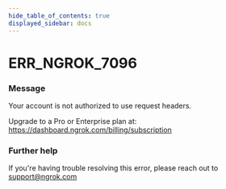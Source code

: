 ```yaml
---
hide_table_of_contents: true
displayed_sidebar: docs
---
```



# ERR_NGROK_7096

### Message
Your account is not authorized to use request headers. 

Upgrade to a Pro or Enterprise plan at: https://dashboard.ngrok.com/billing/subscription

<ErrorDetails error='err_ngrok_7096' />


### Further help
If you're having trouble resolving this error, please reach out to [support@ngrok.com](mailto:support@ngrok.com?subject=Help%20with%20ERR_NGROK_7096)

